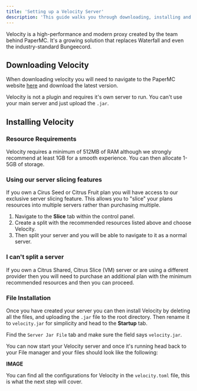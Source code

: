 ```yaml
---
title: 'Setting up a Velocity Server'
description: 'This guide walks you through downloading, installing and configuring PaperMC's Velocity proxy.'
---
```


Velocity is a high-performance and modern proxy created by the team behind PaperMC. It's a growing solution that replaces Waterfall and even the industry-standard Bungeecord.

## Downloading Velocity

When downloading velocity you will need to navigate to the PaperMC website [here](https://papermc.io/downloads#Velocity) and download the latest version. 

Velocity is not a plugin and requires it's own server to run. You can't use your main server and just upload the `.jar`. 

## Installing Velocity

### Resource Requirements

Velocity requires a minimum of 512MB of RAM although we strongly recommend at least 1GB for a smooth experience. You can then allocate 1-5GB of storage. 

### Using our server slicing features

If you own a Cirus Seed or Citrus Fruit plan you will have access to our exclusive server slicing feature. This allows you to "slice" your plans resources into multiple servers rather than purchasing multiple. 

1. Navigate to the **Slice** tab within the control panel.
2. Create a split with the recommended resources listed above and choose Velocity. 
3. Then split your server and you will be able to navigate to it as a normal server.

### I can't split a server

If you own a Citrus Shared, Citrus Slice (VM) server or are using a different provider then you will need to purchase an additional plan with the minimum recommended resources and then you can proceed. 

### File Installation 

Once you have created your server you can then install Velocity by deleting all the files, and uploading the `.jar` file to the root directory. Then rename it to `velocity.jar` for simplicity and head to the **Startup** tab. 

Find the `Server Jar File` tab and make sure the field says `velocity.jar`. 

You can now start your Velocity server and once it's running head back to your File manager and your files should look like the following:

**IMAGE**

You can find all the configurations for Velocity in the `velocity.toml` file, this is what the next step will cover. 

